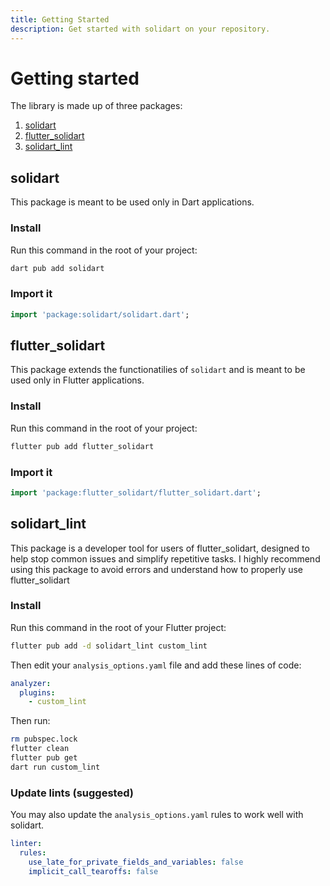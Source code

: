 ```yaml
---
title: Getting Started
description: Get started with solidart on your repository.
---
```


# Getting started

The library is made up of three packages:
1. [solidart](/getting-started#solidart)
2. [flutter_solidart](/getting-started#flutter_solidart)
2. [solidart_lint](/getting-started#solidart_lint)

## solidart

This package is meant to be used only in Dart applications.

### Install

Run this command in the root of your project:
```sh
dart pub add solidart
```

### Import it

```dart
import 'package:solidart/solidart.dart';
```

## flutter_solidart

This package extends the functionatilies of `solidart` and is meant to be used only in Flutter applications.

### Install

Run this command in the root of your project:
```sh
flutter pub add flutter_solidart
```

### Import it

```dart
import 'package:flutter_solidart/flutter_solidart.dart';
```

## solidart_lint

This package is a developer tool for users of flutter_solidart, designed to help stop common issues and simplify repetitive tasks.
<Success>I highly recommend using this package to avoid errors and understand how to properly use flutter_solidart</Success>

### Install

Run this command in the root of your Flutter project:
```sh
flutter pub add -d solidart_lint custom_lint
```

Then edit your `analysis_options.yaml` file and add these lines of code:
```yaml
analyzer:
  plugins:
    - custom_lint
```

Then run:
```sh
rm pubspec.lock
flutter clean
flutter pub get
dart run custom_lint
```

### Update lints (suggested)

You may also update the `analysis_options.yaml` rules to work well with solidart.
```yaml
linter:
  rules:
    use_late_for_private_fields_and_variables: false
    implicit_call_tearoffs: false
```
